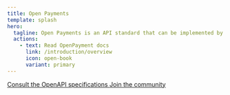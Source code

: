 ```yaml
---
title: Open Payments
template: splash
hero:
  tagline: Open Payments is an API standard that can be implemented by any digital wallet provider.
  actions:
    - text: Read OpenPayment docs
      link: /introduction/overview
      icon: open-book
      variant: primary
---
```



<CardGrid>
  <a class="card-link" href="/apis/resource-server/">
    <Card title="View the API reference" icon="document">
      Consult the OpenAPI specifications
    </Card>
  </a>
  <a
    class="card-link"
    href="https://github.com/interledger/open-payments"
    target="_blank"
    rel="noopener noreferrer"
  >
    <Card title="Contribute on Github" icon="external">
      Join the community
    </Card>
  </a>
</CardGrid>
